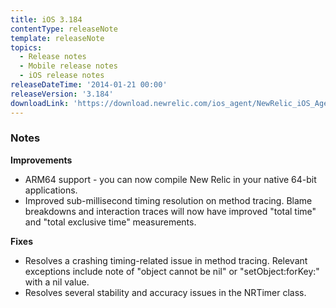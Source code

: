 ```yaml
---
title: iOS 3.184
contentType: releaseNote
template: releaseNote
topics:
  - Release notes
  - Mobile release notes
  - iOS release notes
releaseDateTime: '2014-01-21 00:00'
releaseVersion: '3.184'
downloadLink: 'https://download.newrelic.com/ios_agent/NewRelic_iOS_Agent_3.184.zip'
---
```


### Notes

**Improvements**

* ARM64 support - you can now compile New Relic in your native 64-bit applications.
* Improved sub-millisecond timing resolution on method tracing. Blame breakdowns and interaction traces will now have improved "total time" and "total exclusive time" measurements.

**Fixes**

* Resolves a crashing timing-related issue in method tracing. Relevant exceptions include note of "object cannot be nil" or "setObject:forKey:" with a nil value.
* Resolves several stability and accuracy issues in the NRTimer class.
